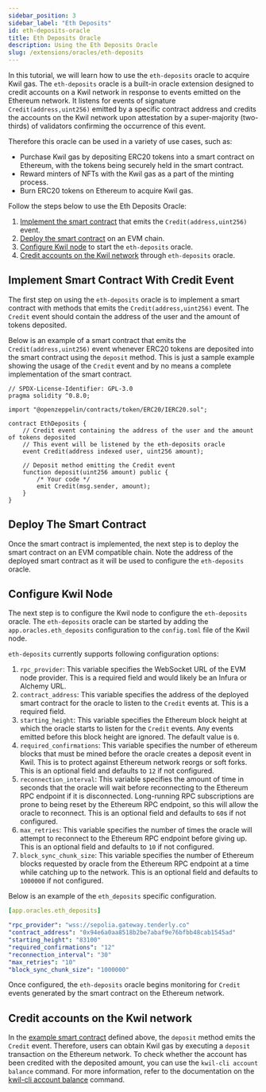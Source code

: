 ```yaml
---
sidebar_position: 3
sidebar_label: "Eth Deposits"
id: eth-deposits-oracle
title: Eth Deposits Oracle
description: Using the Eth Deposits Oracle
slug: /extensions/oracles/eth-deposits
---
```


In this tutorial, we will learn how to use the `eth-deposits` oracle to acquire Kwil gas. The `eth-deposits` oracle is a built-in oracle extension designed to credit accounts on a Kwil network in response to events emitted on the Ethereum network. It listens for events of signature `Credit(address,uint256)` emitted by a specific contract address and credits the accounts on the Kwil network upon attestation by a super-majority (two-thirds) of validators confirming the occurrence of this event.

Therefore this oracle can be used in a variety of use cases, such as:
- Purchase Kwil gas by depositing ERC20 tokens into a smart contract on Ethereum, with the tokens being securely held in the smart contract.
- Reward minters of NFTs with the Kwil gas as a part of the minting process.
- Burn ERC20 tokens on Ethereum to acquire Kwil gas.

Follow the steps below to use the Eth Deposits Oracle:
1. [Implement the smart contract](#implement-smart-contract-with-credit-event) that emits the `Credit(address,uint256)` event.
2. [Deploy the smart contract](#deploy-the-smart-contract) on an EVM chain.
3. [Configure Kwil node](#configure-kwil-node) to start the `eth-deposits` oracle.
4. [Credit accounts on the Kwil network](#credit-accounts-on-the-kwil-network) through `eth-deposits` oracle.

## Implement Smart Contract With Credit Event

The first step on using the `eth-deposits` oracle is to implement a smart contract with methods that emits the `Credit(address,uint256)` event. The `Credit` event should contain the address of the user and the amount of tokens deposited. 

Below is an example of a smart contract that emits the `Credit(address,uint256)` event whenever ERC20 tokens are deposited into the smart contract using the `deposit` method. This is just a sample example showing the usage of the `Credit` event and by no means a complete implementation of the smart contract. 

```sol
// SPDX-License-Identifier: GPL-3.0
pragma solidity ^0.8.0;

import "@openzeppelin/contracts/token/ERC20/IERC20.sol";

contract EthDeposits {
    // Credit event containing the address of the user and the amount of tokens deposited
    // This event will be listened by the eth-deposits oracle
    event Credit(address indexed user, uint256 amount);

    // Deposit method emitting the Credit event
    function deposit(uint256 amount) public {
        /* Your code */
        emit Credit(msg.sender, amount);
    }
}
```

## Deploy The Smart Contract

Once the smart contract is implemented, the next step is to deploy the smart contract on an EVM compatible chain. Note the address of the deployed smart contract as it will be used to configure the `eth-deposits` oracle.

## Configure Kwil Node

The next step is to configure the Kwil node to configure the `eth-deposits` oracle. The `eth-deposits` oracle can be started by adding the `app.oracles.eth_deposits` configuration to the `config.toml` file of the Kwil node.

`eth-deposits` currently supports following configuration options:
1. `rpc_provider`: This variable specifies the WebSocket URL of the EVM node provider. This is a required field and would likely be an Infura or Alchemy URL.
2. `contract_address`: This variable specifies the address of the deployed smart contract for the oracle to listen to the `Credit` events at. This is a required field.
3. `starting_height`: This variable specifies the Ethereum block height at which the oracle starts to listen for the `Credit` events. Any events emitted before this block height are ignored. The default value is `0`.
4. `required_confirmations`: This variable specifies the number of ethereum blocks that must be mined before the oracle creates a deposit event in Kwil. This is to protect against Ethereum network reorgs or soft forks. This is an optional field and defaults to `12` if not configured.
5. `reconnection_interval`: This variable specifies the amount of time in seconds that the oracle will wait before reconnecting to the Ethereum RPC endpoint if it is disconnected. Long-running RPC subscriptions are prone to being reset by the Ethereum RPC endpoint, so this will allow the oracle to reconnect. This is an optional field and defaults to `60`s if not configured.
6. `max_retries`: This variable specifies the number of times the oracle will attempt to reconnect to the Ethereum RPC endpoint before giving up. This is an optional field and defaults to `10` if not configured.
7. `block_sync_chunk_size`: This variable specifies the number of Ethereum blocks requested by oracle from the Ethereum RPC endpoint at a time while catching up to the network. This is an optional field and defaults to `1000000` if not configured.

 Below is an example of the `eth_deposits` specific configuration.
```yaml
[app.oracles.eth_deposits]

"rpc_provider": "wss://sepolia.gateway.tenderly.co"
"contract_address": "0x94e6a0aa8518b2be7abaf9e76bfbb48cab1545ad"
"starting_height": "83100"
"required_confirmations": "12"
"reconnection_interval": "30"
"max_retries": "10"
"block_sync_chunk_size": "1000000"
```
Once configured, the `eth-deposits` oracle begins monitoring for `Credit` events generated by the smart contract on the Ethereum network.

## Credit accounts on the Kwil network

In the [example smart contract](#implement-smart-contract-with-credit-event) defined above, the `deposit` method emits the `Credit` event. Therefore, users can obtain Kwil gas by executing a `deposit` transaction on the Ethereum network. To check whether the account has been credited with the deposited amount, you can use the `kwil-cli account balance` command. For more information, refer to the documentation on the [kwil-cli account balance](/docs/ref/kwil-cli/account/balance) command.
